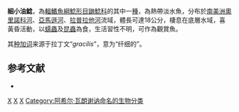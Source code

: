 {{Speciesbox
| image = Pimelodella gracilis.jpg
| image_caption = 細小油鯰
| status = NE
| status_system = IUCN3.1
| genus = Pimelodella
| species = gracilis
| authority = [[Achille_Valenciennes|Valenciennes]], 1835
| synonyms = *''Pimelodus gracilis'', Valenciennes, 1835
}}

'''細小油鯰'''，為[[輻鰭魚綱|輻鰭魚綱]][[鯰形目|鯰形目]][[鼬鯰科|鼬鯰科]]的其中一[[種|種]]，為熱帶淡水魚，分布於[[南美洲|南美洲]][[奧里諾科河|奧里諾科河]]、[[亞馬遜河|亞馬遜河]]、[[拉普拉他河|拉普拉他河]]流域，體長可達18公分，棲息在底層水域，喜黃昏活動，以[[蠕蟲|蠕蟲]]及[[昆蟲|昆蟲]]為食，生活習性不明，可作為觀賞魚。

其[[种加词|种加词]]来源于拉丁文“''gracilis''”，意为“纤细的”。

==参考文献==
*{{FishBase_species|genus=Pimelodella|species=gracilis|year=2015|month=6}}

{{Taxonbar|from=Q6417667}}

[[Category:觀賞魚|X]]
[[Category:小油鯰屬|X]]
[[Category:1835年描述的鱼类|X]]
[[Category:阿希尔·瓦朗谢讷命名的生物分类|Category:阿希尔·瓦朗谢讷命名的生物分类]]